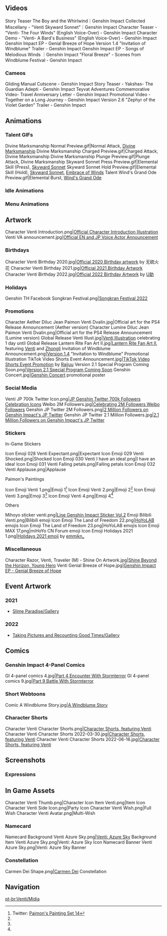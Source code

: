 {{CharacterTabs}}<!-- Only media posted by HoYoverse. This includes artwork (made in-house or commissioned) and promotional videos. The exception is GIFs of the character using their talents. Make sure to cite the source.-->
==Videos==
<gallery hideaddbutton="true" captionalign="center">
Story Teaser The Boy and the Whirlwind｜Genshin Impact
Collected Miscellany - "Venti Skyward Sonnet"｜Genshin Impact
Character Teaser - "Venti- The Four Winds" (English Voice-Over) - Genshin Impact
Character Demo - "Venti- A Bard's Business" (English Voice-Over) - Genshin Impact
Genshin Impact EP - Genial Breeze of Hope
Version 1.4 "Invitation of Windblume" Trailer - Genshin Impact
Genshin Impact EP - Songs of Melodious Winds ｜Genshin Impact
"Floral Breeze" - Scenes from Windblume Festival - Genshin Impact
</gallery>

===Cameos===
<gallery hideaddbutton="true" captionalign="center">
Gliding Manual Cutscene - Genshin Impact
Story Teaser - Yakshas- The Guardian Adepti - Genshin Impact
Teyvat Adventures Commemorative Video- Travel Anniversary Letter - Genshin Impact
Promotional Video - Together on a Long Journey - Genshin Impact
Version 2.6 "Zephyr of the Violet Garden" Trailer - Genshin Impact
</gallery>

==Animations==
===Talent GIFs===
<gallery hideaddbutton="true" captionalign="center">
Divine Marksmanship Normal Preview.gif|Normal Attack, [[Divine Marksmanship]]
Divine Marksmanship Charged Preview.gif|Charged Attack, Divine Marksmanship
Divine Marksmanship Plunge Preview.gif|Plunge Attack, Divine Marksmanship
Skyward Sonnet Press Preview.gif|Elemental Skill (Press), [[Skyward Sonnet]]
Skyward Sonnet Hold Preview.gif|Elemental Skill (Hold), [[Skyward Sonnet]], [[Embrace of Winds]] Talent
Wind's Grand Ode Preview.gif|Elemental Burst, [[Wind's Grand Ode]]
</gallery>

===Idle Animations===
{{Preview
|size=180px
|file1    = Idle Venti 1
|file2    = Idle Venti 2
}}
===Menu Animations===
{{Preview
|size=180px
|file1    = Talent Menu Venti
|file2    = Weapon Menu Venti
}}

==Artwork== 
<!-- try to keep images in chronological order, based on release date. may reformat gallery once images flood, and then can make subheadings and group images -->
<gallery hideaddbutton="true" captionalign="center">
Character Venti Introduction.png|[https://twitter.com/GenshinImpact/status/1197818764558888960 Official Character Introduction Illustration]
Venti VA announcement.jpg|[https://twitter.com/GenshinImpact/status/1323595782218395649 Official EN and JP Voice Actor Announcement]
</gallery>

===Birthdays===
<gallery hideaddbutton="true" captionalign="center">
Character Venti Birthday 2020.jpg|[https://twitter.com/GenshinImpact/status/1272740686459138048 Official 2020 Birthday artwork] by 无硫火花
Character Venti Birthday 2021.jpg|[https://twitter.com/GenshinImpact/status/1405012260892807168 Official 2021 Birthday Artwork]
Character Venti Birthday 2022.jpg|[https://twitter.com/GenshinImpact/status/1537283828452012032 Official 2022 Birthday Artwork] by [https://twitter.com/u_skeeep/status/1537370784771239936 U助]
</gallery>

===Holidays===
<gallery hideaddbutton="true" captionalign="center">
Genshin TH Facebook Songkran Festival.png|[https://www.facebook.com/genshinimpact.th/posts/1902504883472962 Songkran Festival 2022]<!--2022-04-15-->
</gallery>

===Promotions===
<gallery hideaddbutton="true" captionalign="center">
Character Aether Diluc Jean Paimon Venti Dvalin.jpg|Official art for the PS4 Release Announcement (Aether version)
Character Lumine Diluc Jean Paimon Venti Dvalin.png|Official art for the PS4 Release Announcement (Lumine version)
Global Release Venti Illust.jpg|[https://twitter.com/GenshinImpact/status/1310081734143287296 Venti Illustration] celebrating 1 day until Global Release
Lantern Rite Fan Art II.jpg|[https://twitter.com/GenshinImpact/status/1360438548231557120 Lantern Rite Fan Art II], featuring [[Venti]] and [[Zhongli]]
Invitation of Windblume Announcement.png|[[Version 1.4]] "Invitation to Windblume" Promotional Illustration
TikTok Video Shorts Event Announcement.jpg|[https://twitter.com/GenshinImpact/status/1372449372307222528 TikTok Video Shorts Event Promotion] by [https://twitter.com/RaijuuNara/status/1373947761234640899 Raijuu]
Version 2.1 Special Program Coming Soon.png|[https://youtu.be/qsSabplBE_s Version 2.1 Special Program Coming Soon]
Genshin Concert.jpg|[[Genshin Concert]] promotional poster
</gallery>

===Social Media===
<gallery hideaddbutton="true" captionalign="center">
Venti JP 700k Twitter Icon.png|[https://twitter.com/Genshin_7/status/1331440084432818183 JP Genshin Twitter 700k Followers Celebration Icons]
Weibo 2M Followers.jpg|[https://m.weibo.cn/status/4684924898250180 Celebrating 2M Followers Weibo Followers] <!--2021-09-24-->
Genshin JP Twitter 2M Followers.png|[https://twitter.com/Genshin_7/status/1517443093305249793 2 Million Followers on Genshin Impact's JP Twitter] <!-- 2022-04-22 -->
Genshin JP Twitter 2.1 Million Followers.jpg|[https://twitter.com/Genshin_7/status/1523150704596197376/ 2.1 Million Followers on Genshin Impact's JP Twitter] <!--2022-05-08-->
</gallery>

===Stickers===
;In-Game Stickers
<gallery hideaddbutton="true" captionalign="center">
Icon Emoji 028 Venti Expectant.png|Expectant
Icon Emoji 029 Venti Shocked.png|Shocked
Icon Emoji 030 Venti I have an idea!.png|I have an idea!
Icon Emoji 031 Venti Falling petals.png|Falling petals
Icon Emoji 032 Venti Applause.png|Applause
</gallery>

;Paimon's Paintings
<gallery hideaddbutton="true" captionalign="center">
Icon Emoji Venti 1.png|Emoji 1<ref name="Paimon's Painting 2022-04-22">Twitter: [https://twitter.com/GenshinImpact/status/1517352494791372801 Paimon's Painting Set 14]</ref>
Icon Emoji Venti 2.png|Emoji 2<ref name="Paimon's Painting 2022-04-22"/>
Icon Emoji Venti 3.png|Emoji 3<ref name="Paimon's Painting 2022-04-22"/>
Icon Emoji Venti 4.png|Emoji 4<ref name="Paimon's Painting 2022-04-22"/>
</gallery>

;Others
<gallery hideaddbutton="true" captionalign="center">
Mihoyo sticker venti.png|[https://store.line.me/stickershop/product/14369332/en Line Genshin Impact Sticker Vol.2]
Emoji Bilibili Venti.png|Bilibili emoji
Icon Emoji The Land of Freedom 22.png|[[HoYoLAB]] emojis
Icon Emoji The Land of Freedom 23.png|HoYoLAB emojis
Icon Emoji MAX 17.png|miHoYo CN Forum emoji
Icon Emoji Holidays 2021 1.png|[https://twitter.com/Paimon2theMoon/status/1474595131353407488 Holidays 2021 emoji] by [https://twitter.com/emmikn_ emmikn_]<!-- 2021-12-25 -->
</gallery>

===Miscellaneous===
<gallery hideaddbutton="true" captionalign="center">
Character Razor, Venti, Traveler (M) - Shine On Artwork.jpg|[https://twitter.com/GenshinImpact/status/1295532867938693121 Shine Beyond the Horizon, Young Hero]
Venti Genial Breeze of Hope.jpg|[https://twitter.com/GenshinImpact/status/1353553450856902657 Genshin Impact EP - Genial Breeze of Hope]
</gallery>

==Event Artwork==
===2021===
* [[Slime Paradise/Gallery]]

===2022===
* [[Taking Pictures and Recounting Good Times/Gallery]] <!--2022-06-16-->

==Comics==
===Genshin Impact 4-Panel Comics===
<gallery hideaddbutton="true" captionalign="center">
GI 4-panel comics 4.jpg|[https://twitter.com/GenshinImpact/status/1347754975305334787 Part 4 Encounter With Stormterror]
GI 4-panel comics 9.jpg|[https://twitter.com/GenshinImpact/status/1360468749195726852 Part 9 Battle With Stormterror]
</gallery>

===Short Webtoons===
<gallery hideaddbutton="true" captionalign="center">
Comic A Windblume Story.jpg|[https://twitter.com/GenshinImpact/status/1372405829631021060 A Windblume Story]
</gallery>

===Character Shorts===
<gallery hideaddbutton="true" captionalign="center">
Character Venti Character Shorts.png|[https://twitter.com/GenshinImpact/status/1405012258414026755 Character Shorts, featuring Venti]
Character Venti Character Shorts 2022-03-30.jpg|[https://twitter.com/GenshinImpact/status/1509017575040204805 Character Shorts, featuring Venti]
Character Venti Character Shorts 2022-06-16.jpg|[https://twitter.com/GenshinImpact/status/1537283831190929409 Character Shorts, featuring Venti]
</gallery>

==Screenshots==
===Expressions===
{{Character Expression
|character   = Venti
|expression1 = Default
|expression2 = Happy
|expression3 = Wink
}}

==In Game Assets==
<gallery hideaddbutton="true" captionalign="center">
Character Venti Thumb.png|Character Icon
Item Venti.png|Item Icon
Character Venti Side Icon.png|Party Icon
Character Venti Wish.png|Full Wish
Character Venti Avatar.png|Multi-Wish
</gallery>
===Namecard===
<gallery hideaddbutton="true" captionalign="center">
Namecard Background Venti Azure Sky.png|[[Venti: Azure Sky]] Background
Item Venti Azure Sky.png|Venti: Azure Sky Icon
Namecard Banner Venti Azure Sky.png|Venti: Azure Sky Banner
</gallery>
===Constellation===
<gallery hideaddbutton="true" captionalign="center">
Carmen Dei Shape.png|[[Carmen Dei]] Constellation
</gallery>
<!--
==References==
{{Reflist}}-->

==Navigation==
{{Character Navbox|link type=media}}
[[pt-br:Venti/Mídia]]